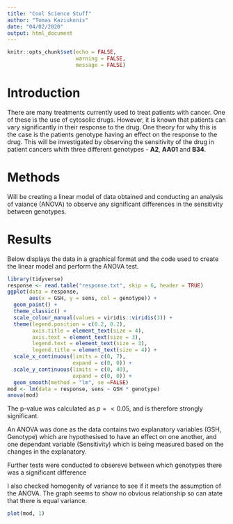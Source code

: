 ```yaml
---
title: "Cool Science Stuff"
author: "Tomas Kaziukonis"
date: "04/02/2020"
output: html_document
---
```


```r
knitr::opts_chunk$set(echo = FALSE,
                      warning = FALSE,
                      message = FALSE)
```

# Introduction

There are many treatments currently used to treat patients with cancer. One of these is the use of cytosolic drugs. However, it is known that patients can vary significantly in their response to the drug. One theory for why this is the case is the patients genotype having an effect on the response to the drug. This will be investigated by observing the sensitivity of the drug in patient cancers whith three different genotypes - **A2**, **AA01** and **B34**.

# Methods

Will be creating a linear model of data obtained and conducting an analysis of vaiance (ANOVA) to observe any significant differences in the sensitivity between genotypes.

# Results

Below displays the data in a graphical format and the code used to create the linear model and perform the ANOVA test. 

```r
library(tidyverse)
response <- read.table("response.txt", skip = 6, header = TRUE)
ggplot(data = response,
       aes(x = GSH, y = sens, col = genotype)) +
  geom_point() +
  theme_classic() +
  scale_colour_manual(values = viridis::viridis(3)) +
  theme(legend.position = c(0.2, 0.2),
        axis.title = element_text(size = 4),
        axis.text = element_text(size = 3),
        legend.text = element_text(size = 3),
        legend.title = element_text(size = 4)) +
  scale_x_continuous(limits = c(0, 7),
                     expand = c(0, 0)) +
  scale_y_continuous(limits = c(0, 40),
                     expand = c(0, 0)) +
  geom_smooth(method = "lm", se =FALSE)
mod <- lm(data = response, sens ~ GSH * genotype)
anova(mod)
```

The p-value was calculated as $p = <0.05$, and is therefore strongly significant.

An ANOVA was done as the data contains two explanatory variables (GSH, Genotype) which are hypothesised to have an effect on one another, and one dependant variable (Sensitivity) which is being measured based on the changes in the explanatory. 

Further tests were conducted to obsereve between which genotypes there was a significant difference

I also checked homogenity of variance to see if it meets the assumption of the ANOVA. The graph seems to show no obvious relationship so can atate that there is equal variance. 

```r
plot(mod, 1)
```
